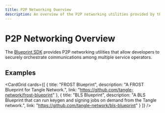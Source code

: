 ```yaml
---
title: P2P Networking Overview
description: An overview of the P2P networking utilities provided by the blueprint SDK.
---
```



# P2P Networking Overview

The [Blueprint SDK](https://github.com/tangle-network/gadget) provides P2P networking utilities that allow developers to securely orchestrate
communications among multiple service operators.

## Examples

<CardGrid
    cards={[
        {
            title: "FROST Blueprint",
            description: "A FROST Blueprint for Tangle Network.",
            link: "https://github.com/tangle-network/frost-blueprint"
        },
        {
            title: "BLS Blueprint",
            description: "A BLS Blueprint that can run keygen and signing jobs on demand from the Tangle network.",
            link: "https://github.com/tangle-network/bls-blueprint"
        }
    ]}
/>
